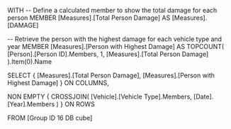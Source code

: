 WITH
-- Define a calculated member to show the total damage for each person
MEMBER [Measures].[Total Person Damage] AS
    [Measures].[DAMAGE]
 
-- Retrieve the person with the highest damage for each vehicle type and year
MEMBER [Measures].[Person with Highest Damage] AS
    TOPCOUNT(
        [Person].[Person ID].Members,
        1,
        [Measures].[Total Person Damage]
    ).Item(0).Name
 
SELECT
{
    [Measures].[Total Person Damage],
    [Measures].[Person with Highest Damage]
} ON COLUMNS,
 
NON EMPTY
{
    CROSSJOIN(
        [Vehicle].[Vehicle Type].Members,
        [Date].[Year].Members
    )
} ON ROWS
 
FROM [Group ID 16 DB cube]